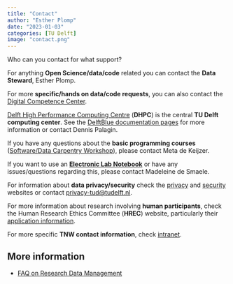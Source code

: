```yaml
---
title: "Contact"
author: "Esther Plomp"
date: "2023-01-03"
categories: [TU Delft]
image: "contact.png"
---
```


Who can you contact for what support?

For anything **Open Science/data/code** related you can contact the **Data Steward**, Esther Plomp.

For more **specific/hands on data/code requests**, you can also contact the [Digital Competence Center](https://www.tudelft.nl/library/library-voor-onderzoekers/library-voor-onderzoekers/onderzoek-starten/dcc).

[Delft High Performance Computing Centre](https://www.tudelft.nl/dhpc) (**DHPC**) is the central **TU Delft computing center**. See the
[DelftBlue documentation pages](https://doc.dhpc.tudelft.nl/delftblue/) for more information or contact Dennis Palagin.

If you have any questions about the **basic programming courses** ([Software/Data Carpentry Workshop](https://www.tudelft.nl/en/library/research-data-management/r/training-events/training-for-researchers/software-carpentry-workshop)), please contact Meta de Keijzer.

If you want to use an [**Electronic Lab Notebook**](https://www.tudelft.nl/en/library/research-data-management/r/manage/electronic-lab-notebook) or have any issues/questions regarding this, please contact Madeleine de Smaele.

For information about **data privacy/security** check the [privacy](https://www.tudelft.nl/en/privacy-security/privacy) and [security](https://www.tudelft.nl/en/privacy-security/data-security) websites or contact [privacy-tud\@tudelft.nl](mailto:privacy-tud@tudelft.nl).

For more information about research involving **human participants**, check the Human Research Ethics Committee (**HREC**) website, particularly their [application information](https://www.tudelft.nl/over-tu-delft/strategie/integriteitsbeleid/human-research-ethics/hrec-approval-1-application).

For more specific **TNW contact information**, check [intranet](https://intranet.tudelft.nl/-/technische-natuurwetenschappen-tnw).

## More information

-    [FAQ on Research Data Management](https://www.tudelft.nl/en/library/research-data-management/r/buttons/faqs)
